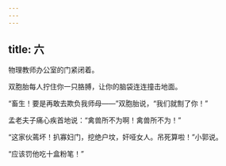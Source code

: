 ```yaml
---
---
---
```

title: 六
---




物理教师办公室的门紧闭着。

双胞胎每人拧住你一只胳膊，让你的脑袋连连撞击地面。

“畜生！要是再敢去欺负我师母——”双胞胎说，“我们就劁了你！”

孟老夫子痛心疾首地说：“禽兽所不为啊！禽兽所不为！”

“这家伙蔫坏！扒寡妇门，挖绝户坟，奸哑女人。吊死算啦！”小郭说。

“应该罚他吃十盒粉笔！”